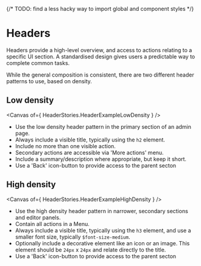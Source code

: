 {/* TODO: find a less hacky way to import global and component styles */}



<Meta title="Foundations/Layout/Headers" name="page" />

# Headers
Headers provide a high-level overview, and access to actions relating to a specific UI section. A standardised design gives users a predictable way to complete common tasks.

While the general composition is consistent, there are two different header patterns to use, based on density. 

## Low density

<Canvas of={ HeaderStories.HeaderExampleLowDensity } />

* Use the low density header pattern in the primary section of an admin page. 
* Always include a visible title, typically using the `h2` element.
* Include no more than one visible action.
* Secondary actions are accessible via 'More actions' menu.
* Include a summary/description where appropriate, but keep it short.
* Use a 'Back' icon-button to provide access to the parent secton

## High density

<Canvas of={ HeaderStories.HeaderExampleHighDensity } />

* Use the high density header pattern in narrower, secondary sections and editor panels.
* Contain all actions in a Menu.
* Always include a visible title, typically using the `h3` element, and use a smaller font size, typically `$font-size-medium`.
* Optionally include a decorative element like an icon or an image. This element should be `24px` x `24px` and relate directly to the title.
* Use a 'Back' icon-button to provide access to the parent secton
